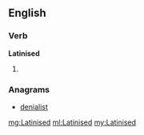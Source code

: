 ==English==

===Verb===
'''Latinised'''

# {{past of|Latinise}}

===Anagrams===
* [[denialist#English|denialist]]

[[mg:Latinised]]
[[ml:Latinised]]
[[my:Latinised]]